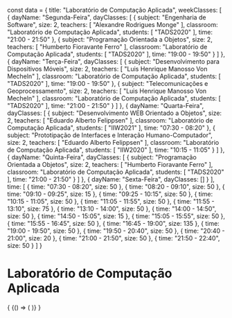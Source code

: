 const data = {
  title: "Laboratório de Computação Aplicada",
  weekClasses: [
    {
      dayName: "Segunda-Feira",
      dayClasses: [
        {
          subject: "Engenharia de Software",
          size: 2,
          teachers: [
            "Alexandre Rodrigues Monge"
          ],
          classroom: "Laboratório de Computação Aplicada",
          students: [
            "TADS2020"
          ],
          time: "21:00 - 21:50"
        },
        {
          subject: "Programação Orientada a Objetos",
          size: 2,
          teachers: [
            "Humberto Fioravante Ferro"
          ],
          classroom: "Laboratório de Computação Aplicada",
          students: [
            "TADS2020"
          ],
          time: "19:00 - 19:50"
        }
      ]
    },
    {
      dayName: "Terça-Feira",
      dayClasses: [
        {
          subject: "Desenvolvimento para Dispositivos Móveis",
          size: 2,
          teachers: [
            "Luis Henrique Manosso Von Mecheln"
          ],
          classroom: "Laboratório de Computação Aplicada",
          students: [
            "TADS2020"
          ],
          time: "19:00 - 19:50"
        },
        {
          subject: "Telecomunicações e Geoprocessamento",
          size: 2,
          teachers: [
            "Luis Henrique Manosso Von Mecheln"
          ],
          classroom: "Laboratório de Computação Aplicada",
          students: [
            "TADS2020"
          ],
          time: "21:00 - 21:50"
        }
      ]
    },
    {
      dayName: "Quarta-Feira",
      dayClasses: [
        {
          subject: "Desenvolvimento WEB Orientado a Objetos",
          size: 2,
          teachers: [
            "Eduardo Alberto Felippsen"
          ],
          classroom: "Laboratório de Computação Aplicada",
          students: [
            "IIW2021"
          ],
          time: "07:30 - 08:20"
        },
        {
          subject: "Prototipação de Interfaces e Interação Humano-Computador",
          size: 2,
          teachers: [
            "Eduardo Alberto Felippsen"
          ],
          classroom: "Laboratório de Computação Aplicada",
          students: [
            "IIW2020"
          ],
          time: "10:15 - 11:05"
        }
      ]
    },
    {
      dayName: "Quinta-Feira",
      dayClasses: [
        {
          subject: "Programação Orientada a Objetos",
          size: 2,
          teachers: [
            "Humberto Fioravante Ferro"
          ],
          classroom: "Laboratório de Computação Aplicada",
          students: [
            "TADS2020"
          ],
          time: "21:00 - 21:50"
        }
      ]
    },
    {
      dayName: "Sexta-Feira",
      dayClasses: []
    }
  ],
  time: [
    {
      time: "07:30 - 08:20",
      size: 50
    },
    {
      time: "08:20 - 09:10",
      size: 50
    },
    {
      time: "09:10 - 09:25",
      size: 15
    },
    {
      time: "09:25 - 10:15",
      size: 50
    },
    {
      time: "10:15 - 11:05",
      size: 50
    },
    {
      time: "11:05 - 11:55",
      size: 50
    },
    {
      time: "11:55 - 13:10",
      size: 75
    },
    {
      time: "13:10 - 14:00",
      size: 50
    },
    {
      time: "14:00 - 14:50",
      size: 50
    },
    {
      time: "14:50 - 15:05",
      size: 15
    },
    {
      time: "15:05 - 15:55",
      size: 50
    },
    {
      time: "15:55 - 16:45",
      size: 50
    },
    {
      time: "16:45 - 19:00",
      size: 135
    },
    {
      time: "19:00 - 19:50",
      size: 50
    },
    {
      time: "19:50 - 20:40",
      size: 50
    },
    {
      time: "20:40 - 21:00",
      size: 20
    },
    {
      time: "21:00 - 21:50",
      size: 50
    },
    {
      time: "21:50 - 22:40",
      size: 50
    }
  ]
}

# Laboratório de Computação Aplicada

<div>
  {
    <BrowserOnly>
      {() => (
        <Grid
          title={data.title}
          weekClasses={data.weekClasses}
          time={data.time}
        />
      )}
    </BrowserOnly>
  }
</div>
